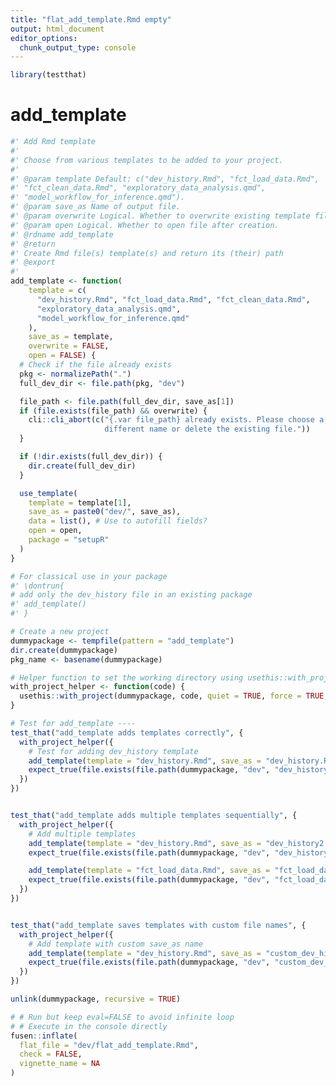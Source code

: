 ```yaml
---
title: "flat_add_template.Rmd empty"
output: html_document
editor_options: 
  chunk_output_type: console
---
```


```r
library(testthat)
```

# add_template

```r
#' Add Rmd template
#'
#' Choose from various templates to be added to your project.
#'
#' @param template Default: c("dev_history.Rmd", "fct_load_data.Rmd",
#' "fct_clean_data.Rmd", "exploratory_data_analysis.qmd",
#' "model_workflow_for_inference.qmd").
#' @param save_as Name of output file.
#' @param overwrite Logical. Whether to overwrite existing template file.
#' @param open Logical. Whether to open file after creation.
#' @rdname add_template
#' @return
#' Create Rmd file(s) template(s) and return its (their) path
#' @export
#'
add_template <- function(
    template = c(
      "dev_history.Rmd", "fct_load_data.Rmd", "fct_clean_data.Rmd",
      "exploratory_data_analysis.qmd",
      "model_workflow_for_inference.qmd"
    ),
    save_as = template,
    overwrite = FALSE,
    open = FALSE) {
  # Check if the file already exists
  pkg <- normalizePath(".")
  full_dev_dir <- file.path(pkg, "dev")

  file_path <- file.path(full_dev_dir, save_as[1])
  if (file.exists(file_path) && overwrite) {
    cli::cli_abort(c("{.var file_path} already exists. Please choose a
                     different name or delete the existing file."))
  }

  if (!dir.exists(full_dev_dir)) {
    dir.create(full_dev_dir)
  }

  use_template(
    template = template[1],
    save_as = paste0("dev/", save_as),
    data = list(), # Use to autofill fields?
    open = open,
    package = "setupR"
  )
}
```


```r
# For classical use in your package
#' \dontrun{
# add only the dev_history file in an existing package
#' add_template()
#' }
```

```r
# Create a new project
dummypackage <- tempfile(pattern = "add_template")
dir.create(dummypackage)
pkg_name <- basename(dummypackage)

# Helper function to set the working directory using usethis::with_project
with_project_helper <- function(code) {
  usethis::with_project(dummypackage, code, quiet = TRUE, force = TRUE, setwd = TRUE)
}

# Test for add_template ----
test_that("add_template adds templates correctly", {
  with_project_helper({
    # Test for adding dev_history template
    add_template(template = "dev_history.Rmd", save_as = "dev_history.Rmd")
    expect_true(file.exists(file.path(dummypackage, "dev", "dev_history.Rmd")))
  })
})


test_that("add_template adds multiple templates sequentially", {
  with_project_helper({
    # Add multiple templates
    add_template(template = "dev_history.Rmd", save_as = "dev_history2.Rmd")
    expect_true(file.exists(file.path(dummypackage, "dev", "dev_history.Rmd")))

    add_template(template = "fct_load_data.Rmd", save_as = "fct_load_data.Rmd")
    expect_true(file.exists(file.path(dummypackage, "dev", "fct_load_data.Rmd")))
  })
})


test_that("add_template saves templates with custom file names", {
  with_project_helper({
    # Add template with custom save_as name
    add_template(template = "dev_history.Rmd", save_as = "custom_dev_history.Rmd")
    expect_true(file.exists(file.path(dummypackage, "dev", "custom_dev_history.Rmd")))
  })
})

unlink(dummypackage, recursive = TRUE)
```

```r
# # Run but keep eval=FALSE to avoid infinite loop
# # Execute in the console directly
fusen::inflate(
  flat_file = "dev/flat_add_template.Rmd",
  check = FALSE,
  vignette_name = NA
)
```
